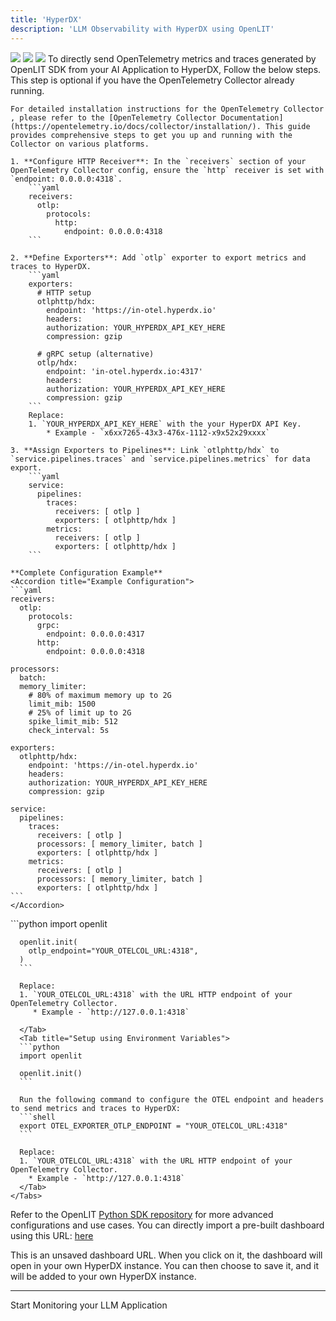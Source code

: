 ```yaml
---
title: 'HyperDX'
description: 'LLM Observability with HyperDX using OpenLIT'
---
```


<Frame>
  <img src="/images/hyperdx-dashboard-1.png" />
  <img src="/images/hyperdx-dashboard-2.png" />
</Frame>

<Frame>
  <img src="/images/hyperdx-dashboard-3.png" />
</Frame>
To directly send OpenTelemetry metrics and traces generated by OpenLIT SDK from your AI Application to HyperDX, Follow the below steps.

<Steps>
  <Step title="Install OpenTelemetry Collector (Optional)">
    This step is optional if you have the OpenTelemetry Collector already running.

    For detailed installation instructions for the OpenTelemetry Collector , please refer to the [OpenTelemetry Collector Documentation](https://opentelemetry.io/docs/collector/installation/). This guide provides comprehensive steps to get you up and running with the Collector on various platforms.
  </Step>
  <Step title="Configure the OpenTelemetry Collector">

    1. **Configure HTTP Receiver**: In the `receivers` section of your OpenTelemetry Collector config, ensure the `http` receiver is set with `endpoint: 0.0.0.0:4318`.
        ```yaml
        receivers:
          otlp:
            protocols:
              http:
                endpoint: 0.0.0.0:4318
        ```

    2. **Define Exporters**: Add `otlp` exporter to export metrics and traces to HyperDX.
        ```yaml
        exporters:
          # HTTP setup
          otlphttp/hdx:
            endpoint: 'https://in-otel.hyperdx.io'
            headers:
            authorization: YOUR_HYPERDX_API_KEY_HERE
            compression: gzip

          # gRPC setup (alternative)
          otlp/hdx:
            endpoint: 'in-otel.hyperdx.io:4317'
            headers:
            authorization: YOUR_HYPERDX_API_KEY_HERE
            compression: gzip
        ```
        Replace:
        1. `YOUR_HYPERDX_API_KEY_HERE` with the your HyperDX API Key. 
            * Example - `x6xx7265-43x3-476x-1112-x9x52x29xxxx`

    3. **Assign Exporters to Pipelines**: Link `otlphttp/hdx` to `service.pipelines.traces` and `service.pipelines.metrics` for data export.
        ```yaml
        service:
          pipelines:
            traces:
              receivers: [ otlp ]
              exporters: [ otlphttp/hdx ]
            metrics:
              receivers: [ otlp ]
              exporters: [ otlphttp/hdx ]
        ```
    
    **Complete Configuration Example**
    <Accordion title="Example Configuration">
    ```yaml
    receivers:
      otlp:
        protocols:
          grpc:
            endpoint: 0.0.0.0:4317
          http:
            endpoint: 0.0.0.0:4318

    processors:
      batch:
      memory_limiter:
        # 80% of maximum memory up to 2G
        limit_mib: 1500
        # 25% of limit up to 2G
        spike_limit_mib: 512
        check_interval: 5s

    exporters:
      otlphttp/hdx:
        endpoint: 'https://in-otel.hyperdx.io'
        headers:
        authorization: YOUR_HYPERDX_API_KEY_HERE
        compression: gzip

    service:
      pipelines:
        traces:
          receivers: [ otlp ]
          processors: [ memory_limiter, batch ]
          exporters: [ otlphttp/hdx ]
        metrics:
          receivers: [ otlp ]
          processors: [ memory_limiter, batch ]
          exporters: [ otlphttp/hdx ]
    ```
    </Accordion>

  </Step>
  <Step title="Add the following two lines to your application code:">
    <Tabs>
      <Tab title="Setup using function arguments">
      ```python
      import openlit

      openlit.init(
        otlp_endpoint="YOUR_OTELCOL_URL:4318", 
      )
      ```

      Replace:
      1. `YOUR_OTELCOL_URL:4318` with the URL HTTP endpoint of your OpenTelemetry Collector. 
         * Example - `http://127.0.0.1:4318`
      
      </Tab>
      <Tab title="Setup using Environment Variables">
      ```python
      import openlit

      openlit.init()
      ```

      Run the following command to configure the OTEL endpoint and headers to send metrics and traces to HyperDX:
      ```shell
      export OTEL_EXPORTER_OTLP_ENDPOINT = "YOUR_OTELCOL_URL:4318"
      ```

      Replace:
      1. `YOUR_OTELCOL_URL:4318` with the URL HTTP endpoint of your OpenTelemetry Collector. 
        * Example - `http://127.0.0.1:4318`
      </Tab>
    </Tabs>
  Refer to the OpenLIT [Python SDK repository](https://github.com/openlit/openlit/tree/main/sdk/python) for more advanced configurations and use cases.
  </Step>
  <Step title="Start monitoring using a pre-built HyperDX dashboard">
  You can directly import a pre-built dashboard using this URL: [here](https://www.hyperdx.io/openai/openlit/dashboards?config=%7B%22_id%22%3A%2266bf2320c40e3a520add6e03%22%2C%22name%22%3A%22GenAI%20Observability%22%2C%22query%22%3A%22%22%2C%22charts%22%3A%5B%7B%22id%22%3A%22bsprr%22%2C%22name%22%3A%22Total%20GenAI%20Requests%22%2C%22x%22%3A0%2C%22y%22%3A2%2C%22w%22%3A3%2C%22h%22%3A2%2C%22series%22%3A%5B%7B%22table%22%3A%22metrics%22%2C%22type%22%3A%22number%22%2C%22aggFn%22%3A%22sum_rate%22%2C%22field%22%3A%22gen_ai.total.requests%20-%20Sum%22%2C%22where%22%3A%22telemetry.sdk.name%3A%5C%22openlit%5C%22%22%2C%22groupBy%22%3A%5B%5D%7D%5D%2C%22seriesReturnType%22%3A%22column%22%7D%2C%7B%22id%22%3A%22f2pi2%22%2C%22name%22%3A%22Total%20VectorDB%20Requests%22%2C%22x%22%3A3%2C%22y%22%3A2%2C%22w%22%3A3%2C%22h%22%3A2%2C%22series%22%3A%5B%7B%22table%22%3A%22metrics%22%2C%22type%22%3A%22number%22%2C%22aggFn%22%3A%22sum_rate%22%2C%22field%22%3A%22db.total.requests%20-%20Sum%22%2C%22where%22%3A%22telemetry.sdk.name%3A%5C%22openlit%5C%22%22%2C%22groupBy%22%3A%5B%5D%7D%5D%2C%22seriesReturnType%22%3A%22column%22%7D%2C%7B%22id%22%3A%22owhmy%22%2C%22name%22%3A%22Avg%20Usage%20Cost%22%2C%22x%22%3A9%2C%22y%22%3A2%2C%22w%22%3A3%2C%22h%22%3A2%2C%22series%22%3A%5B%7B%22table%22%3A%22metrics%22%2C%22type%22%3A%22number%22%2C%22aggFn%22%3A%22p50%22%2C%22field%22%3A%22gen_ai.usage.cost_bucket%20-%20Histogram%22%2C%22where%22%3A%22telemetry.sdk.name%3A%5C%22openlit%5C%22%22%2C%22groupBy%22%3A%5B%5D%2C%22numberFormat%22%3A%7B%22factor%22%3A1%2C%22output%22%3A%22currency%22%2C%22mantissa%22%3A2%2C%22thousandSeparated%22%3Atrue%2C%22average%22%3Afalse%2C%22decimalBytes%22%3Afalse%2C%22currencySymbol%22%3A%22%22%7D%2C%22color%22%3A%22%23b3d4ff%22%7D%5D%2C%22seriesReturnType%22%3A%22column%22%7D%2C%7B%22id%22%3A%22670j%22%2C%22name%22%3A%22Total%20Usage%20Tokens%22%2C%22x%22%3A6%2C%22y%22%3A2%2C%22w%22%3A3%2C%22h%22%3A2%2C%22series%22%3A%5B%7B%22table%22%3A%22metrics%22%2C%22type%22%3A%22number%22%2C%22aggFn%22%3A%22sum_rate%22%2C%22field%22%3A%22gen_ai.usage.total_tokens%20-%20Sum%22%2C%22where%22%3A%22telemetry.sdk.name%3A%5C%22openlit%5C%22%22%2C%22groupBy%22%3A%5B%5D%2C%22color%22%3A%22%230bb4ff%22%7D%5D%2C%22seriesReturnType%22%3A%22column%22%7D%2C%7B%22id%22%3A%221dja8w%22%2C%22name%22%3A%22Avg%20Request%20Duration%22%2C%22x%22%3A0%2C%22y%22%3A4%2C%22w%22%3A12%2C%22h%22%3A2%2C%22series%22%3A%5B%7B%22table%22%3A%22logs%22%2C%22type%22%3A%22time%22%2C%22aggFn%22%3A%22avg%22%2C%22field%22%3A%22duration%22%2C%22where%22%3A%22%22%2C%22groupBy%22%3A%5B%22gen_ai.environment%22%2C%22gen_ai.application_name%22%5D%7D%5D%2C%22seriesReturnType%22%3A%22column%22%7D%2C%7B%22id%22%3A%221ch83z%22%2C%22name%22%3A%22Top%20GenAI%20Models%20by%20Usage%22%2C%22x%22%3A0%2C%22y%22%3A6%2C%22w%22%3A4%2C%22h%22%3A4%2C%22series%22%3A%5B%7B%22table%22%3A%22logs%22%2C%22type%22%3A%22table%22%2C%22aggFn%22%3A%22count%22%2C%22where%22%3A%22%22%2C%22groupBy%22%3A%5B%22gen_ai.request.model%22%5D%2C%22color%22%3A%22%230bb4ff%22%7D%5D%2C%22seriesReturnType%22%3A%22column%22%7D%2C%7B%22id%22%3A%221jcxpe%22%2C%22name%22%3A%22GenAI%20Requests%20by%20Platfom%22%2C%22x%22%3A4%2C%22y%22%3A6%2C%22w%22%3A4%2C%22h%22%3A2%2C%22series%22%3A%5B%7B%22table%22%3A%22logs%22%2C%22type%22%3A%22table%22%2C%22aggFn%22%3A%22count%22%2C%22where%22%3A%22%22%2C%22groupBy%22%3A%5B%22gen_ai.system%22%5D%7D%5D%2C%22seriesReturnType%22%3A%22column%22%7D%2C%7B%22id%22%3A%22r6xow%22%2C%22name%22%3A%22GenAI%20Requests%20by%20System%22%2C%22x%22%3A8%2C%22y%22%3A6%2C%22w%22%3A4%2C%22h%22%3A2%2C%22series%22%3A%5B%7B%22table%22%3A%22logs%22%2C%22type%22%3A%22table%22%2C%22aggFn%22%3A%22count%22%2C%22where%22%3A%22%22%2C%22groupBy%22%3A%5B%22gen_ai.operation.name%22%5D%7D%5D%2C%22seriesReturnType%22%3A%22column%22%7D%2C%7B%22id%22%3A%226rdog%22%2C%22name%22%3A%22GenAI%20Requests%20by%20Environment%22%2C%22x%22%3A4%2C%22y%22%3A8%2C%22w%22%3A4%2C%22h%22%3A2%2C%22series%22%3A%5B%7B%22table%22%3A%22logs%22%2C%22type%22%3A%22table%22%2C%22aggFn%22%3A%22count%22%2C%22where%22%3A%22%22%2C%22groupBy%22%3A%5B%22gen_ai.environment%22%5D%7D%5D%2C%22seriesReturnType%22%3A%22column%22%7D%2C%7B%22id%22%3A%22gln0a%22%2C%22name%22%3A%22GenAI%20Requests%20by%20Application%22%2C%22x%22%3A8%2C%22y%22%3A8%2C%22w%22%3A4%2C%22h%22%3A2%2C%22series%22%3A%5B%7B%22table%22%3A%22logs%22%2C%22type%22%3A%22table%22%2C%22aggFn%22%3A%22count%22%2C%22where%22%3A%22%22%2C%22groupBy%22%3A%5B%22gen_ai.application_name%22%5D%7D%5D%2C%22seriesReturnType%22%3A%22column%22%7D%2C%7B%22id%22%3A%2214bopp%22%2C%22name%22%3A%22Average%20Token%20Consumption%20vs%20Average%20Cost%20%22%2C%22x%22%3A0%2C%22y%22%3A10%2C%22w%22%3A12%2C%22h%22%3A2%2C%22series%22%3A%5B%7B%22table%22%3A%22logs%22%2C%22type%22%3A%22time%22%2C%22aggFn%22%3A%22avg%22%2C%22field%22%3A%22gen_ai.usage.input_tokens%22%2C%22where%22%3A%22telemetry.sdk.name%3Aopenlit%22%2C%22groupBy%22%3A%5B%5D%7D%2C%7B%22table%22%3A%22logs%22%2C%22type%22%3A%22time%22%2C%22aggFn%22%3A%22avg%22%2C%22field%22%3A%22gen_ai.usage.output_tokens%22%2C%22where%22%3A%22telemetry.sdk.name%3Aopenlit%22%2C%22groupBy%22%3A%5B%5D%7D%2C%7B%22table%22%3A%22logs%22%2C%22type%22%3A%22time%22%2C%22aggFn%22%3A%22avg%22%2C%22field%22%3A%22gen_ai.usage.cost%22%2C%22where%22%3A%22telemetry.sdk.name%3Aopenlit%22%2C%22groupBy%22%3A%5B%5D%7D%5D%2C%22seriesReturnType%22%3A%22column%22%7D%2C%7B%22id%22%3A%221jqc2e%22%2C%22name%22%3A%22GenAI%20Requests%22%2C%22x%22%3A0%2C%22y%22%3A12%2C%22w%22%3A12%2C%22h%22%3A2%2C%22series%22%3A%5B%7B%22table%22%3A%22logs%22%2C%22type%22%3A%22search%22%2C%22aggFn%22%3A%22count%22%2C%22where%22%3A%22telemetry.sdk.name%3Aopenlit%22%2C%22groupBy%22%3A%5B%5D%7D%5D%2C%22seriesReturnType%22%3A%22column%22%7D%2C%7B%22id%22%3A%22l2psc%22%2C%22name%22%3A%22%22%2C%22x%22%3A0%2C%22y%22%3A0%2C%22w%22%3A12%2C%22h%22%3A2%2C%22series%22%3A%5B%7B%22table%22%3A%22logs%22%2C%22type%22%3A%22markdown%22%2C%22aggFn%22%3A%22count%22%2C%22where%22%3A%22%22%2C%22groupBy%22%3A%5B%5D%2C%22content%22%3A%22%23%20GenAI%20Observability%5CnThis%20dashboard%20displays%20the%20usage%20stats%20of%20LLMs%2C%20Vector%20Databases%20and%20GPUs%2C%20tracking%20OpenTelemetry%20Traces%20and%20Metrics%20sent%20using%20%5BOpenLIT%5D(https%3A%2F%2Fgithub.com%2Fopenlit%2Fopenlit)%22%7D%5D%2C%22seriesReturnType%22%3A%22column%22%7D%5D%2C%22tags%22%3A%5B%22GenAI%22%5D%2C%22id%22%3A%22%22%7D)
  
  This is an unsaved dashboard URL. When you click on it, the dashboard will open in your own HyperDX instance. 
  You can then choose to save it, and it will be added to your own HyperDX instance.
  </Step>
</Steps>


---

<CardGroup cols={2}>
<Card title="Integrations" href="/latest/integrations/introduction" icon='circle-nodes'>
Start Monitoring your LLM Application 
</Card>
</CardGroup>